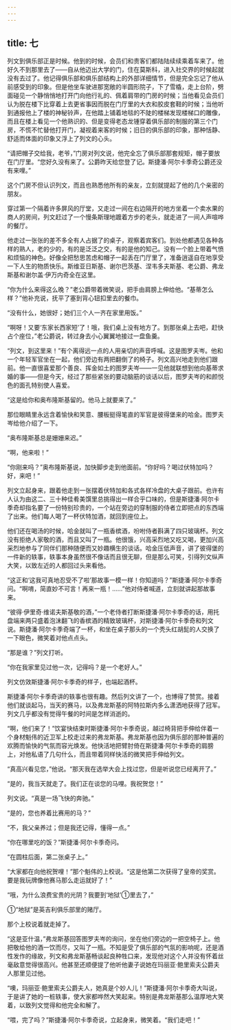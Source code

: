 ```yaml
---
---
---
```

title: 七
---



列文到俱乐部正是时候。他到的时候，会员们和贵客们都陆陆续续乘着车来了。他好久不到那里去了——自从他迈出大学的门，住在莫斯科，进入社交界的时候起就没有去过了。他记得俱乐部和俱乐部结构上的外部详细情节，但是完全忘记了他从前感受到的印象。但是他坐车驶进那宽敞的半圆形院子，下了雪橇，走上台阶，劈面碰见一个静悄悄地打开门向他行礼的、佩着肩带的门房的时候；当他看见会员们认为脱在楼下比穿着上去更省事因而脱在门厅里的大衣和胶皮套鞋的时候；当他听到通报他上了楼的神秘铃声，在他踏上铺着地毯的不陡的楼梯发现楼梯口的雕像，而且在楼上看见一个他熟识的、但是变得老态龙锺穿着俱乐部的制服的第三个门房，不慌不忙替他打开门，凝视着来客的时候；旧日的俱乐部的印象，那种恬静、舒适而体面的印象又浮上了列文的心头。

“请把帽子交给我，老爷，”门房对列文说，他完全忘了俱乐部那套规矩，帽子要放在门厅里。“您好久没有来了。公爵昨天给您登了记。斯捷潘·阿尔卡季奇公爵还没有来哩。”

这个门房不但认识列文，而且也熟悉他所有的亲友，立刻就提起了他的几个亲密的朋友。

穿过第一个隔着许多屏风的厅堂，又走过一间在右边隔开的地方坐着一个卖水果的商人的房间，列文赶过了一个慢条斯理地踱着方步的老头，就走进了一间人声喧哗的餐厅。

他走过一张张的差不多全有人占据了的桌子，观察着宾客们。到处他都遇见各种各样的熟人，老的少的，有的是泛泛之交，有的是他的知己。没有一个脸上带着气愤和烦恼的神色。好像全把愁思苦虑和帽子一起丢在门厅里了，准备逍遥自在地享受一下人生的物质快乐。斯维亚日斯基、谢尔巴茨基、涅韦多夫斯基、老公爵、弗龙斯基和谢尔盖·伊万内奇全在这里。

“你为什么来得这么晚？”老公爵带着微笑说，把手由肩膀上伸给他。“基蒂怎么样？”他补充说，抚平了塞到背心钮扣里去的餐巾。

“没有什么，她很好；她们三个人一齐在家里用饭。”

“啊呀！又要‘东家长西家短’了！哦，我们桌上没有地方了。到那张桌上去吧，赶快占个座位，”老公爵说，转过身去小心翼翼地接过一盘鱼羹。

“列文，到这里来！”有个离得远一点的人用亲切的声音呼喊。这是图罗夫岑。他和一个年轻军官坐在一起，他们旁边有两把翻倒了的椅子。列文高兴地走到他们跟前。他一直很喜爱那个善良、挥金如土的图罗夫岑——一见他就联想到他向基蒂求婚的事——但是今天，经过了那些紧张的要动脑筋的谈话以后，图罗夫岑的和颜悦色的面孔特别使人喜爱。

“这是给你和奥布隆斯基留的。他马上就要来了。”

那位眼睛里永远含着愉快和笑意、腰板挺得笔直的军官是彼得堡来的哈金。图罗夫岑给他介绍了一下。

“奥布隆斯基总是姗姗来迟。”

“啊，他来啦！”

“你刚来吗？”奥布隆斯基说，加快脚步走到他面前。“你好吗？喝过伏特加吗？好，来吧！”

列文立起身来，跟着他走到一张摆着伏特加和各式各样冷盘的大桌子跟前。也许有人认为由这二、三十种佳肴美馔里总挑得出一样合乎口味的，但是斯捷潘·阿尔卡季奇却指名要了一份特别珍贵的，一个站在旁边的穿制服的侍者立即把点的东西端了出来。他们每人喝了一杯伏特加酒，就回到座位上。

他们还在喝汤的时候，哈金就叫了一瓶香槟酒，吩咐侍者斟满了四只玻璃杯。列文没有拒绝人家敬的酒，而且又叫了一瓶。他很饿，兴高采烈地又吃又喝，更加兴高采烈地参与了同伴们那种随便而又妙趣横生的谈话。哈金压低声音，讲了彼得堡的一件新的轶事，轶事本身虽然很不像话而且很无聊，但是那么可笑，引得列文纵声大笑，以致左近的人都回过头来看他。

“这正和‘这我可真地忍受不了啦’那故事一模一样！你知道吗？”斯捷潘·阿尔卡季奇问。“啊唷，简直妙不可言！再来一瓶！……”他对侍者喊道，立刻就讲起那故事来。

“彼得·伊里奇·维诺夫斯基敬的酒，”一个老侍者打断斯捷潘·阿尔卡季奇的话，用托盘端来两只盛着泡沫翻飞的香槟酒的精致玻璃杯，对斯捷潘·阿尔卡季奇和列文说。斯捷潘·阿尔卡季奇端了一杯，和坐在桌子那头的一个秃头红胡髭的人交换了一下眼色，微笑着对他点点头。

“那是谁？”列文打听。

“你在我家里见过他一次，记得吗？是一个老好人。”

列文仿效斯捷潘·阿尔卡季奇的样子，也端起酒杯。

斯捷潘·阿尔卡季奇讲的轶事也很有趣。然后列文讲了一个，也博得了赞赏。接着他们就谈起马，当天的赛马，以及弗龙斯基的阿特拉斯内多么潇洒地获得了冠军。列文几乎都没有觉得午餐的时间是怎样消逝的。

“啊，他们来了！”饮宴快结束时斯捷潘·阿尔卡季奇说，越过椅背把手伸给伴着一个身材魁伟的近卫军上校走过来的弗龙斯基。弗龙斯基也因为俱乐部的那种普遍的欢腾而愉快的气氛而容光焕发。他快活地把臂肘倚在斯捷潘·阿尔卡季奇的肩膀上，对他私语了几句什么，而且带着同样快活的微笑把手伸给列文。

“真高兴看见您，”他说。“那天我在选举大会上找过您，但是听说您已经离开了。”

“是的，我当天就走了。我们正在谈您的马哩。我祝贺您！”

列文说。“真是一场飞快的奔驰。”

“是的，您也养着比赛用的马？”

“不，我父亲养过；但是我还记得，懂得一点。”

“你在哪里吃的饭？”斯捷潘·阿尔卡季奇问。

“在圆柱后面，第二张桌子上。”

“大家都在向他祝贺哩！”那个魁伟的上校说。“这是他第二次获得了皇帝的奖赏。要是我玩牌像他赛马那么走运就好了！”

“哦，为什么浪费宝贵的光阴？我要到‘地狱’①里去了，”



①“地狱”是英吉利俱乐部里的赌厅。

那个上校说着就走掉了。

“这是亚什温，”弗龙斯基回答图罗夫岑的询问，坐在他们旁边的一把空椅子上。他把敬给他的酒一饮而尽，又叫了一瓶。不知是受了俱乐部的气氛的影响呢，还是酒性发作的缘故，列文和弗龙斯基畅谈起良种牲口来，发现他对这个人并没有怀着丝毫敌意觉得很高兴。他甚至还顺便提了他听他妻子说她在玛丽亚·鲍里索夫公爵夫人那里见过他。

“噢，玛丽亚·鲍里索夫公爵夫人，她真是个妙人儿！”斯捷潘·阿尔卡季奇大叫说，于是讲了她的一桩轶事，使大家都哗然大笑起来。特别是弗龙斯基那么温厚地大笑着，以致列文觉得和他完全和解了。

“喂，完了吗？”斯捷潘·阿尔卡季奇说，立起身来，微笑着。“我们走吧！”
